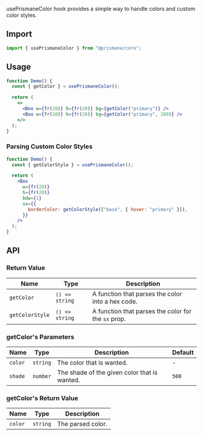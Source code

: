 usePrismaneColor hook provides a simple way to handle colors and custom color styles.

## Import

```js
import { usePrismaneColor } from "@prismane/core";
```

## Usage

```jsx
function Demo() {
  const { getColor } = usePrismaneColor();

  return (
    <>
      <Box w={fr(20)} h={fr(20)} bg={getColor("primary")} />
      <Box w={fr(20)} h={fr(20)} bg={getColor("primary", 200)} />
    </>
  );
}
```

### Parsing Custom Color Styles

```jsx
function Demo() {
  const { getColorStyle } = usePrismaneColor();

  return (
    <Box
      w={fr(20)}
      h={fr(20)}
      bdw={1}
      sx={{
        borderColor: getColorStyle(["base", { hover: "primary" }]),
      }}
    />
  );
}
```

## API

### Return Value

| Name            | Type           | Description                                         |
| --------------- | -------------- | --------------------------------------------------- |
| `getColor`      | `() => string` | A function that parses the color into a hex code.   |
| `getColorStyle` | `() => string` | A function that parses the color for the `sx` prop. |

### getColor's Parameters

| Name    | Type     | Description                                  | Default |
| ------- | -------- | -------------------------------------------- | ------- |
| `color` | `string` | The color that is wanted.                    | -       |
| `shade` | `number` | The shade of the given color that is wanted. | `500`   |

### getColor's Return Value

| Name    | Type     | Description       |
| ------- | -------- | ----------------- |
| `color` | `string` | The parsed color. |
